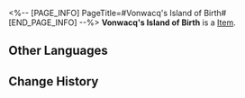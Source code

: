 <%-- [PAGE_INFO]
PageTitle=#Vonwacq's Island of Birth#
[END_PAGE_INFO] --%>
{{Item Infobox
|id          = 63085
|image       = Item Vonwacq's Island of Birth.png
|type        = 
|invCategory = Relics
|rarity      = 5
|effect      = 
|description = Teeming with plant life, Wacq Island was the most well-known island on Planet Vonwacq and is sealed within the plane. On the island was a gigantic tree called Thestang, bearing fruits that would give birth to the various kinds of the island's wildlife.
|source1     = [[Simulated Universe: World 4 - Immersion Device Redemption]]
}}
'''Vonwacq's Island of Birth''' is a [[Item]].

==Other Languages==
{{Other Languages
|en   = Vonwacq's Island of Birth
|zhs  = 翁瓦克的诞生之岛
|zht  = 翁瓦克的誕生之島
|ja   = ウェンワーク誕生の島
|ko   = 바커 공의 탄생의 섬
|es   = Isla del nacimiento de Vonwacq
|fr   = Île de la naissance de Vonwacq
|ru   = Остров рождения Вонвака
|th   = Vonwacq's Island of Birth
|vi   = Đảo Sinh Sôi Vonwacq
|de   = Vonwacqs Geburtsinsel
|id   = Vonwacq's Island of Birth
|pt   = Ilha do Nascimento de Vonwacq
}}

==Change History==
{{Change History|2.0}}